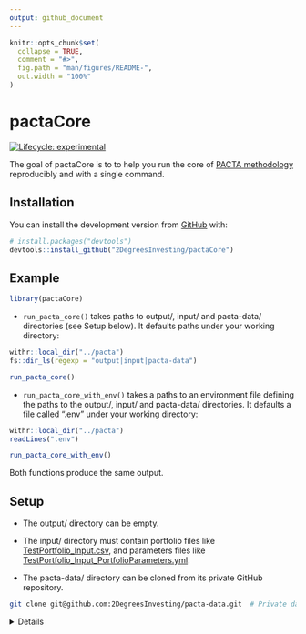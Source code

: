 ```yaml
---
output: github_document
---
```


<!-- README.md is generated from README.Rmd. Please edit that file -->

```r
knitr::opts_chunk$set(
  collapse = TRUE,
  comment = "#>",
  fig.path = "man/figures/README-",
  out.width = "100%"
)
```

# pactaCore


<!-- badges: start -->
[![Lifecycle: experimental](https://img.shields.io/badge/lifecycle-experimental-orange.svg)](https://lifecycle.r-lib.org/articles/stages.html#experimental)
<!-- badges: end -->

The goal of pactaCore is to to help you run the core of [PACTA
methodology](https://2degrees-investing.org/resource/pacta/) reproducibly and
with a single command.

## Installation

You can install the development version from [GitHub](https://github.com/) with:

``` r
# install.packages("devtools")
devtools::install_github("2DegreesInvesting/pactaCore")
```
## Example

```r
library(pactaCore)
```

* `run_pacta_core()` takes paths to output/, input/ and pacta-data/ directories
(see Setup below). It defaults paths under your working directory:

```r
withr::local_dir("../pacta")
fs::dir_ls(regexp = "output|input|pacta-data")
```

```r
run_pacta_core()
```

* `run_pacta_core_with_env()` takes a paths to an environment file defining the
paths to the output/, input/ and pacta-data/ directories. It defaults a file
called ".env" under your working directory:

```r
withr::local_dir("../pacta")
readLines(".env")
```

```r
run_pacta_core_with_env()
```

Both functions produce the same output.

## Setup

* The output/ directory can be empty.

* The input/ directory must contain portfolio files like
[TestPortfolio_Input.csv](https://github.com/2DegreesInvesting/pactaCore/blob/master/working_dir/20_Raw_Inputs/TestPortfolio_Input.csv),
and parameters files like
[TestPortfolio_Input_PortfolioParameters.yml](https://github.com/2DegreesInvesting/pactaCore/blob/master/working_dir/10_Parameter_File/TestPortfolio_Input_PortfolioParameters.yml).

* The pacta-data/ directory can be cloned from its private GitHub repository.

```bash
git clone git@github.com:2DegreesInvesting/pacta-data.git  # Private data!
```

<details> 

Each corresponding `<pair-name>` the portfolio and parameter files must be named
`<pair-name>_Input.csv` and `<pair-name>_Input_PortfolioParameters.yml`,
respectively. For example:

  * This pair is valid: `a_Input.csv`, `a_Input_PortfolioParameters.yml`.
  
  * This pair is invalid: `a_Input.csv`, `b_Input_PortfolioParameters.yml`.

In the parameter files, whatever values you give to `portfolio_name_in` and
`investor_name_in` will populate the columns `portfolio_name` and
`investor_name` of some output files. For example:

* A parameter file:

```r
default:
    parameters:
        portfolio_name_in: TestPortfolio_Input
        investor_name_in: Test
        peer_group: pensionfund
        language: EN
        project_code: CHPA2020
```

* A few rows of some relevant output files and columns:

```r
$Bonds_results_company.rda
       portfolio_name investor_name
1 TestPortfolio_Input          Test
2 TestPortfolio_Input          Test
3 TestPortfolio_Input          Test

$Bonds_results_map.rda
       portfolio_name investor_name
1 TestPortfolio_Input          Test
2 TestPortfolio_Input          Test
3 TestPortfolio_Input          Test

$Bonds_results_portfolio.rda
       portfolio_name investor_name
1 TestPortfolio_Input          Test
2 TestPortfolio_Input          Test
3 TestPortfolio_Input          Test
```

* The tree of the input/ directory:

```bash
(input)
├── TestPortfolio_Input.csv
└── TestPortfolio_Input_PortfolioParameters.yml

0 directories, 2 files
```

* The tree of the output/ directory before `run_pacta_core()`:

```bash
(output)

0 directories, 0 files
```

* The tree of the output/ directory after `run_pacta_core()`:

```bash
output
└── working_dir
    ├── 00_Log_Files
    │   └── TestPortfolio_Input
    ├── 10_Parameter_File
    │   └── TestPortfolio_Input_PortfolioParameters.yml
    ├── 20_Raw_Inputs
    │   └── TestPortfolio_Input.csv
    ├── 30_Processed_Inputs
    │   └── TestPortfolio_Input
    │       ├── audit_file.csv
    │       ├── audit_file.rda
    │       ├── bonds_portfolio.rda
    │       ├── coveragegraph.json
    │       ├── coveragegraphlegend.json
    │       ├── coveragetextvar.json
    │       ├── emissions.rda
    │       ├── equity_portfolio.rda
    │       ├── fund_coverage_summary.rda
    │       ├── invalidsecurities.csv
    │       ├── invalidsecurities.json
    │       ├── overview_portfolio.rda
    │       ├── portfolio_weights.json
    │       └── total_portfolio.rda
    ├── 40_Results
    │   └── TestPortfolio_Input
    │       ├── Bonds_results_company.rda
    │       ├── Bonds_results_map.rda
    │       ├── Bonds_results_portfolio.rda
    │       ├── Equity_results_company.rda
    │       ├── Equity_results_map.rda
    │       └── Equity_results_portfolio.rda
    └── 50_Outputs
        └── TestPortfolio_Input
```

</details>
